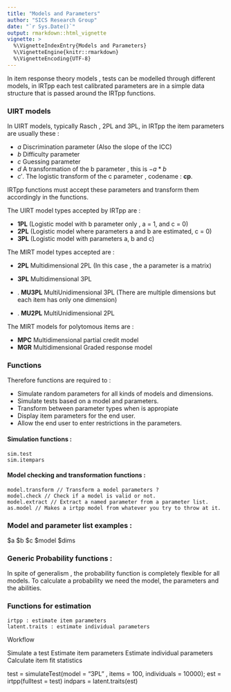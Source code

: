 ```yaml
---
title: "Models and Parameters"
author: "SICS Research Group"
date: "`r Sys.Date()`"
output: rmarkdown::html_vignette
vignette: >
  %\VignetteIndexEntry{Models and Parameters}
  %\VignetteEngine{knitr::rmarkdown}
  %\VignetteEncoding{UTF-8}
---
```


In item response theory models , tests can be modelled through different models, in IRTpp each test calibrated parameters are in a simple data structure that is passed around the IRTpp functions.

### UIRT models

In UIRT models, typically Rasch , 2PL and 3PL, in IRTpp the item parameters are usually these : 

 * $a$ Discrimination parameter (Also the slope of the ICC)
 * $b$ Difficulty parameter 
 * $c$ Guessing parameter 
 * $d$ A transformation of the b parameter , this is $-a * b$
 * $c'$. The logistic transform of the c parameter , codename : **cp**.
 
IRTpp functions must accept these parameters and transform them accordingly in the functions.

The UIRT model types accepted by IRTpp are :
  
  * **1PL** (Logistic model with b parameter only , a = 1, and c = 0)
  * **2PL** (Logistic model where parameters a and b are estimated, c = 0)
  * **3PL** (Logistic model with parameters a, b and c)
  
The MIRT model types accepted are :

  * **2PL** Multidimensional 2PL (In this case , the a parameter is a matrix)
  * **3PL** Multidimensional 3PL
  
  * . **MU3PL** MultiUnidimensional 3PL (There are multiple dimensions but each item has only one dimension)
  * . **MU2PL** MultiUnidimensional 2PL
  
The MIRT models for polytomous items are :
  
  * **MPC** Multidimensional partial credit model
  * **MGR** Multidimensional Graded response model

### Functions

Therefore functions are required to :
 
  * Simulate random parameters for all kinds of models and dimensions.
  * Simulate tests based on a model and parameters.
  * Transform between parameter types when is appropiate
  * Display item parameters for the end user.
  * Allow the end user to enter restrictions in the parameters.
  
#### Simulation functions :

```
sim.test
sim.itempars
```

#### Model checking and transformation functions :

```
model.transform // Transform a model parameters ?
model.check // Check if a model is valid or not.
model.extract // Extract a named parameter from a parameter list.
as.model // Makes a irtpp model from whatever you try to throw at it.

```

### Model and parameter list examples :

$a $b $c $model $dims


### Generic Probability functions :

In spite of generalism , the probability function is completely flexible for all models.
To calculate a probability we need the model, the parameters and the abilities.

### Functions for estimation

```
irtpp : estimate item parameters
latent.traits : estimate individual parameters

```


Workflow

Simulate a test 
Estimate item parameters
Estimate individual parameters
Calculate item fit statistics

test = simulateTest(model = "3PL" , items = 100, individuals = 10000);
est = irtpp(fulltest = test)
indpars = latent.traits(est)


 
 